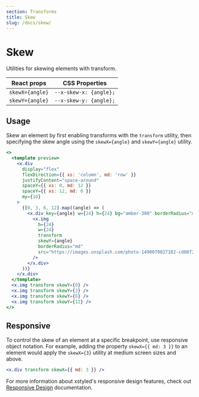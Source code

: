 ```yaml
---
section: Transforms
title: Skew
slug: /docs/skew/
---
```


# Skew

Utilities for skewing elements with transform.

| React props     | CSS Properties         |
| --------------- | ---------------------- |
| `skewX={angle}` | `--x-skew-x: {angle};` |
| `skewY={angle}` | `--x-skew-y: {angle};` |

## Usage

Skew an element by first enabling transforms with the `transform` utility, then specifying the skew angle using the `skewX={angle}` and `skewY={angle}` utility.

```jsx preview color=amber
<>
  <template preview>
    <x.div
      display="flex"
      flexDirection={{ xs: 'column', md: 'row' }}
      justifyContent="space-around"
      spaceY={{ xs: 0, md: 12 }}
      spaceY={{ xs: 12, md: 0 }}
      my={10}
    >
      {[0, 3, 6, 12].map((angle) => (
        <x.div key={angle} w={24} h={24} bg="amber-300" borderRadius="md">
          <x.img
            h={24}
            w={24}
            transform
            skewY={angle}
            borderRadius="md"
            src="https://images.unsplash.com/photo-1490079027102-cd08f2308c73?ixlib=rb-1.2.1&ixid=MXwxMjA3fDB8MHxwaG90by1wYWdlfHx8fGVufDB8fHw%3D&auto=format&fit=crop&w=285&h=285&q=80"
          />
        </x.div>
      ))}
    </x.div>
  </template>
  <x.img transform skewY={0} />
  <x.img transform skewY={3} />
  <x.img transform skewY={6} />
  <x.img transform skewY={12} />
</>
```

## Responsive

To control the skew of an element at a specific breakpoint, use responsive object notation. For example, adding the property `skewX={{ md: 3 }}` to an element would apply the `skewX={3}` utility at medium screen sizes and above.

```jsx
<x.div transform skewX={{ md: 3 }} />
```

For more information about xstyled's responsive design features, check out [Responsive Design](@TODO-link) documentation.
